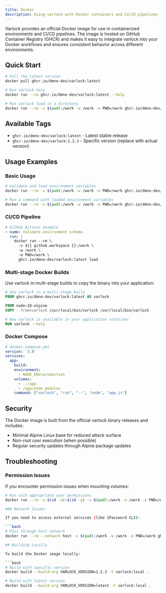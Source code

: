 ```yaml
---
title: Docker
description: Using varlock with Docker containers and CI/CD pipelines
---
```


Varlock provides an official Docker image for use in containerized environments and CI/CD pipelines. The image is hosted on GitHub Container Registry (GHCR) and makes it easy to integrate varlock into your Docker workflows and ensures consistent behavior across different environments.

## Quick Start

```bash
# Pull the latest version
docker pull ghcr.io/dmno-dev/varlock:latest

# Run varlock help
docker run --rm ghcr.io/dmno-dev/varlock:latest --help

# Run varlock load in a directory
docker run --rm -v $(pwd):/work -w /work -e PWD=/work ghcr.io/dmno-dev/varlock:latest load
```

## Available Tags

- `ghcr.io/dmno-dev/varlock:latest` - Latest stable release
- `ghcr.io/dmno-dev/varlock:1.2.3` - Specific version (replace with actual version)

## Usage Examples

### Basic Usage

```bash
# Validate and load environment variables
docker run --rm -v $(pwd):/work -w /work -e PWD=/work ghcr.io/dmno-dev/varlock:latest load

# Run a command with loaded environment variables
docker run --rm -v $(pwd):/work -w /work -e PWD=/work ghcr.io/dmno-dev/varlock:latest run -- node app.js
```

### CI/CD Pipeline

```yaml
# GitHub Actions example
- name: Validate environment schema
  run: |
    docker run --rm \
      -v ${{ github.workspace }}:/work \
      -w /work \
      -e PWD=/work \
      ghcr.io/dmno-dev/varlock:latest load
```

### Multi-stage Docker Builds

Use varlock in multi-stage builds to copy the binary into your application:

```dockerfile
# Use varlock in a multi-stage build
FROM ghcr.io/dmno-dev/varlock:latest AS varlock

FROM node:18-alpine
COPY --from=varlock /usr/local/bin/varlock /usr/local/bin/varlock

# Now varlock is available in your application container
RUN varlock --help
```

### Docker Compose

```yaml
# docker-compose.yml
version: '3.8'
services:
  app:
    build: .
    environment:
      - NODE_ENV=production
    volumes:
      - .:/app
      - /app/node_modules
    command: ["varlock", "run", "--", "node", "app.js"]
```

## Security

The Docker image is built from the official varlock binary releases and includes:

- Minimal Alpine Linux base for reduced attack surface
- Non-root user execution (when possible)
- Regular security updates through Alpine package updates

## Troubleshooting

### Permission Issues

If you encounter permission issues when mounting volumes:

```bash
# Run with appropriate user permissions
docker run --rm -u $(id -u):$(id -g) -v $(pwd):/work -w /work -e PWD=/work ghcr.io/dmno-dev/varlock:latest load

### Network Issues

If you need to access external services (like 1Password CLI):

```bash
# Pass through host network
docker run --rm --network host -v $(pwd):/work -w /work -e PWD=/work ghcr.io/dmno-dev/varlock:latest load

## Building Locally

To build the Docker image locally:

```bash
# Build with specific version
docker build --build-arg VARLOCK_VERSION=1.2.3 -t varlock:local .

# Build with latest version
docker build --build-arg VARLOCK_VERSION=latest -t varlock:local .
``` 